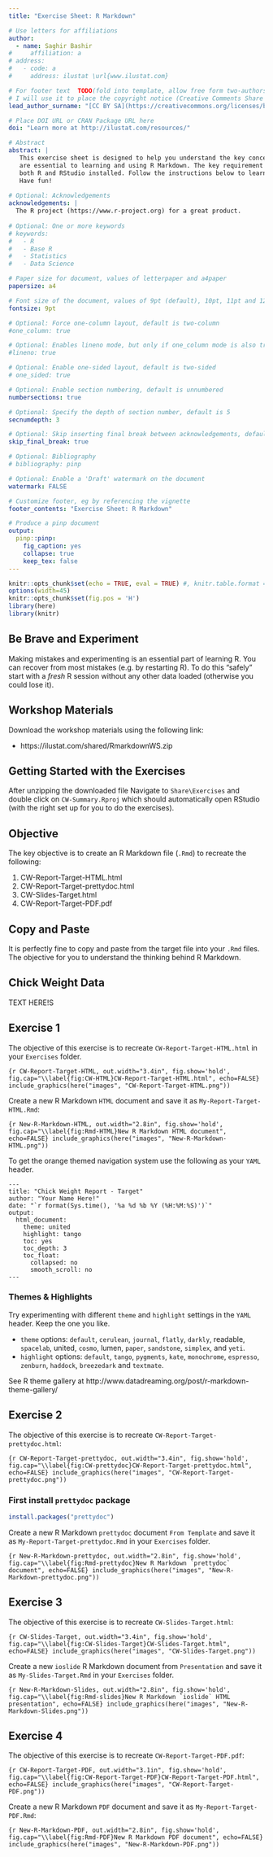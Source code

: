 ```yaml
---
title: "Exercise Sheet: R Markdown"

# Use letters for affiliations
author:
  - name: Saghir Bashir
#     affiliation: a
# address:
#   - code: a
#     address: ilustat \url{www.ilustat.com}

# For footer text  TODO(fold into template, allow free form two-authors)
# I will use it to place the copyright notice (Creative Comments Share Alike)
lead_author_surname: "[CC BY SA](https://creativecommons.org/licenses/by-sa/4.0/) [ilustat](http://ilustat.com/) $\\bullet$ [info@ilustat.com](mailto:info@ilustat.com)"

# Place DOI URL or CRAN Package URL here
doi: "Learn more at http://ilustat.com/resources/"

# Abstract
abstract: |
   This exercise sheet is designed to help you understand the key concepts that 
   are essential to learning and using R Markdown. The key requirement is to have 
   both R and RStudio installed. Follow the instructions below to learn more. 
   Have fun!
  
# Optional: Acknowledgements
acknowledgements: |
  The R project (https://www.r-project.org) for a great product.
  
# Optional: One or more keywords
# keywords:
#   - R
#   - Base R
#   - Statistics
#   - Data Science

# Paper size for document, values of letterpaper and a4paper
papersize: a4

# Font size of the document, values of 9pt (default), 10pt, 11pt and 12pt
fontsize: 9pt

# Optional: Force one-column layout, default is two-column
#one_column: true

# Optional: Enables lineno mode, but only if one_column mode is also true
#lineno: true

# Optional: Enable one-sided layout, default is two-sided
# one_sided: true

# Optional: Enable section numbering, default is unnumbered
numbersections: true

# Optional: Specify the depth of section number, default is 5
secnumdepth: 3

# Optional: Skip inserting final break between acknowledgements, default is false
skip_final_break: true

# Optional: Bibliography 
# bibliography: pinp

# Optional: Enable a 'Draft' watermark on the document
watermark: FALSE

# Customize footer, eg by referencing the vignette
footer_contents: "Exercise Sheet: R Markdown"

# Produce a pinp document
output: 
  pinp::pinp:
    fig_caption: yes
    collapse: true
    keep_tex: false
---
```


```r
knitr::opts_chunk$set(echo = TRUE, eval = TRUE) #, knitr.table.format = 'latex')
options(width=45)
knitr::opts_chunk$set(fig.pos = 'H')
library(here)
library(knitr)
```

## Be Brave and Experiment 

Making mistakes and experimenting is an essential part of learning R.
You can recover from most mistakes (e.g. by restarting R). To do this 
"safely" start with a *fresh* R session without any other data loaded 
(otherwise you could lose it). 

## Workshop Materials

Download the workshop materials using the following link:

+ https://ilustat.com/shared/RmarkdownWS.zip

## Getting Started with the Exercises

After unzipping the downloaded file Navigate to `Share\Exercises` and double 
click on `CW-Summary.Rproj` which should automatically open RStudio (with the
right set up for you to do the exercises).

## Objective

The key objective is to create an R Markdown file (`.Rmd`) to recreate the following:

1. CW-Report-Target-HTML.html
2. CW-Report-Target-prettydoc.html
3. CW-Slides-Target.html
4. CW-Report-Target-PDF.pdf

## Copy and Paste

It is perfectly fine to copy and paste from the target file into your `.Rmd` files. 
The objective for you to understand the thinking behind R Markdown.


## Chick Weight Data

TEXT HERE!S

## Exercise 1 

The objective of this exercise is to recreate `CW-Report-Target-HTML.html` in your 
`Exercises` folder.

```{r CW-Report-Target-HTML, out.width="3.4in", fig.show='hold', fig.cap="\\label{fig:CW-HTML}CW-Report-Target-HTML.html", echo=FALSE}
include_graphics(here("images", "CW-Report-Target-HTML.png"))
```

Create a new R Markdown `HTML` document and save it as `My-Report-Target-HTML.Rmd`:

```{r New-R-Markdown-HTML, out.width="2.8in", fig.show='hold', fig.cap="\\label{fig:Rmd-HTML}New R Markdown HTML document", echo=FALSE}
include_graphics(here("images", "New-R-Markdown-HTML.png"))
```

To get the orange themed navigation system use the following as your `YAML` header.

```
---
title: "Chick Weight Report - Target"
author: "Your Name Here!"
date: "`r format(Sys.time(), '%a %d %b %Y (%H:%M:%S)')`"
output:
  html_document:
    theme: united
    highlight: tango
    toc: yes
    toc_depth: 3
    toc_float:
      collapsed: no
      smooth_scroll: no
---
```

### Themes & Highlights

Try experimenting with different `theme` and `highlight` settings in the `YAML` 
header. Keep the one you like.

+ `theme` options: `default`, `cerulean`, `journal`, `flatly`, `darkly`, readable, 
`spacelab`, united, `cosmo`, lumen, `paper`, `sandstone`, `simplex`, and `yeti`.
+ `highlight` options: `default`, `tango`, `pygments`, `kate`, `monochrome`, `espresso`, 
`zenburn`, `haddock`, `breezedark` and `textmate`.

See R theme gallery at http://www.datadreaming.org/post/r-markdown-theme-gallery/ 


## Exercise 2

The objective of this exercise is to recreate `CW-Report-Target-prettydoc.html`:

```{r CW-Report-Target-prettydoc, out.width="3.4in", fig.show='hold', fig.cap="\\label{fig:CW-prettydoc}CW-Report-Target-prettydoc.html", echo=FALSE}
include_graphics(here("images", "CW-Report-Target-prettydoc.png"))
```

### First install `prettydoc` package

```r
install.packages("prettydoc")
```

Create a new R Markdown `prettydoc` document `From Template` and save it as `My-Report-Target-prettydoc.Rmd` in your `Exercises` folder.

```{r New-R-Markdown-prettydoc, out.width="2.8in", fig.show='hold', fig.cap="\\label{fig:Rmd-prettydoc}New R Markdown `prettydoc` document", echo=FALSE}
include_graphics(here("images", "New-R-Markdown-prettydoc.png"))
```


## Exercise 3 

The objective of this exercise is to recreate `CW-Slides-Target.html`:

```{r CW-Slides-Target, out.width="3.4in", fig.show='hold', fig.cap="\\label{fig:CW-Slides-Target}CW-Slides-Target.html", echo=FALSE}
include_graphics(here("images", "CW-Slides-Target.png"))
```

Create a new `ioslide` R Markdown document from `Presentation` and save it as `My-Slides-Target.Rmd` in your `Exercises` folder.

```{r New-R-Markdown-Slides, out.width="2.8in", fig.show='hold', fig.cap="\\label{fig:Rmd-slides}New R Markdown `ioslide` HTML presentation", echo=FALSE}
include_graphics(here("images", "New-R-Markdown-Slides.png"))
```


## Exercise 4 

The objective of this exercise is to recreate `CW-Report-Target-PDF.pdf`:

```{r CW-Report-Target-PDF, out.width="3.1in", fig.show='hold', fig.cap="\\label{fig:CW-Report-Target-PDF}CW-Report-Target-PDF.html", echo=FALSE}
include_graphics(here("images", "CW-Report-Target-PDF.png"))
```

Create a new R Markdown `PDF` document and save it as `My-Report-Target-PDF.Rmd`:

```{r New-R-Markdown-PDF, out.width="2.8in", fig.show='hold', fig.cap="\\label{fig:Rmd-PDF}New R Markdown PDF document", echo=FALSE}
include_graphics(here("images", "New-R-Markdown-PDF.png"))
```



